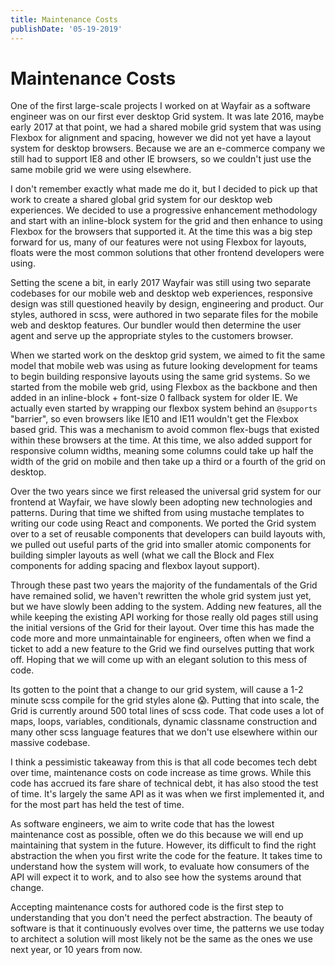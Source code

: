 ```yaml
---
title: Maintenance Costs
publishDate: '05-19-2019'
---
```



# Maintenance Costs

One of the first large-scale projects I worked on at Wayfair as a software
engineer was on our first ever desktop Grid system. It was late 2016, maybe
early 2017 at that point, we had a shared mobile grid system that was using
Flexbox for alignment and spacing, however we did not yet have a layout system
for desktop browsers. Because we are an e-commerce company we still had to
support IE8 and other IE browsers, so we couldn't just use the same mobile grid
we were using elsewhere.

I don't remember exactly what made me do it, but I decided to pick up that work
to create a shared global grid system for our desktop web experiences. We
decided to use a progressive enhancement methodology and start with an
inline-block system for the grid and then enhance to using Flexbox for the
browsers that supported it. At the time this was a big step forward for us, many
of our features were not using Flexbox for layouts, floats were the most common
solutions that other frontend developers were using.

Setting the scene a bit, in early 2017 Wayfair was still using two separate
codebases for our mobile web and desktop web experiences, responsive design was
still questioned heavily by design, engineering and product. Our styles,
authored in scss, were authored in two separate files for the mobile web and
desktop features. Our bundler would then determine the user agent and serve up
the appropriate styles to the customers browser.

When we started work on the desktop grid system, we aimed to fit the same model
that mobile web was using as future looking development for teams to begin
building responsive layouts using the same grid systems. So we started from the
mobile web grid, using Flexbox as the backbone and then added in an
inline-block + font-size 0 fallback system for older IE. We actually even
started by wrapping our flexbox system behind an `@supports` "barrier", so even
browsers like IE10 and IE11 wouldn't get the Flexbox based grid. This was a
mechanism to avoid common flex-bugs that existed within these browsers at the
time. At this time, we also added support for responsive column widths, meaning
some columns could take up half the width of the grid on mobile and then take up
a third or a fourth of the grid on desktop.

Over the two years since we first released the universal grid system for our
frontend at Wayfair, we have slowly been adopting new technologies and patterns.
During that time we shifted from using mustache templates to writing our code
using React and components. We ported the Grid system over to a set of reusable
components that developers can build layouts with, we pulled out useful parts of
the grid into smaller atomic components for building simpler layouts as well
(what we call the Block and Flex components for adding spacing and flexbox
layout support).

Through these past two years the majority of the fundamentals of the Grid have
remained solid, we haven't rewritten the whole grid system just yet, but we have
slowly been adding to the system. Adding new features, all the while keeping the
existing API working for those really old pages still using the initial versions
of the Grid for their layout. Over time this has made the code more and more
unmaintainable for engineers, often when we find a ticket to add a new feature
to the Grid we find ourselves putting that work off. Hoping that we will come up
with an elegant solution to this mess of code.

Its gotten to the point that a change to our grid system, will cause a 1-2
minute scss compile for the grid styles alone 😱. Putting that into scale, the
Grid is currently around 500 total lines of scss code. That code uses a lot of
maps, loops, variables, conditionals, dynamic classname construction and many
other scss language features that we don't use elsewhere within our massive
codebase.

I think a pessimistic takeaway from this is that all code becomes tech debt over
time, maintenance costs on code increase as time grows. While this code has
accrued its fare share of technical debt, it has also stood the test of time.
It's largely the same API as it was when we first implemented it, and for the
most part has held the test of time.

As software engineers, we aim to write code that has the lowest maintenance cost
as possible, often we do this because we will end up maintaining that system in
the future. However, its difficult to find the right abstraction the when you
first write the code for the feature. It takes time to understand how the system
will work, to evaluate how consumers of the API will expect it to work, and to
also see how the systems around that change.

Accepting maintenance costs for authored code is the first step to understanding
that you don't need the perfect abstraction. The beauty of software is that it
continuously evolves over time, the patterns we use today to architect a
solution will most likely not be the same as the ones we use next year, or 10
years from now.

<Footer />
